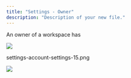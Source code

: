 ```yaml
---
title: "Settings - Owner"
description: "Description of your new file."
---
```


An owner of a workspace has&#x20;

![](/Settings-accountsettings\(14\).png)

settings-account-settings-15.png

![](/images/settings-account-settings-15.png)

